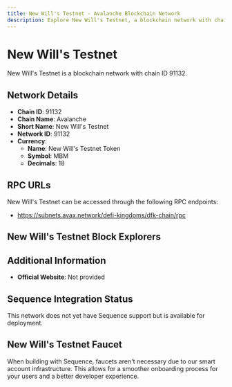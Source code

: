 ```yaml
--- 
title: New Will's Testnet - Avalanche Blockchain Network
description: Explore New Will's Testnet, a blockchain network with chain ID 91132. Learn about its native currency, New Will's Testnet Token, and how to interact with the network.
---
```


# New Will's Testnet

New Will's Testnet is a blockchain network with chain ID 91132.

## Network Details

- **Chain ID**: 91132
- **Chain Name**: Avalanche
- **Short Name**: New Will's Testnet
- **Network ID**: 91132
- **Currency**: 
  - **Name**: New Will's Testnet Token
  - **Symbol**: MBM
  - **Decimals**: 18

## RPC URLs

New Will's Testnet can be accessed through the following RPC endpoints:

- https://subnets.avax.network/defi-kingdoms/dfk-chain/rpc

## New Will's Testnet Block Explorers



## Additional Information

- **Official Website**: Not provided

## Sequence Integration Status

This network does not yet have Sequence support but is available for deployment.

## New Will's Testnet Faucet

When building with Sequence, faucets aren't necessary due to our smart account infrastructure. This allows for a smoother onboarding process for your users and a better developer experience.
